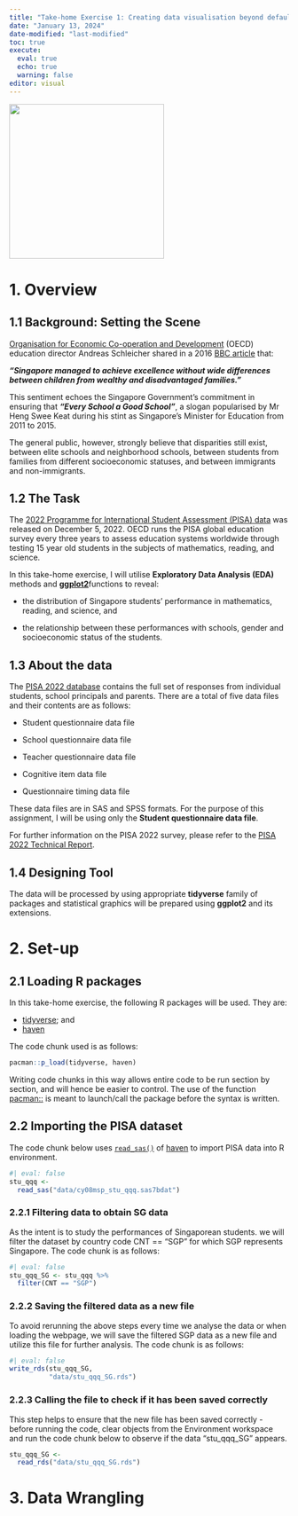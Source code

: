 ```yaml
---
title: "Take-home Exercise 1: Creating data visualisation beyond default"
date: "January 13, 2024"
date-modified: "last-modified"
toc: true
execute:
  eval: true
  echo: true
  warning: false
editor: visual
---
```


![](data/WIP.png){fig-align="center" width="279"}

# 1. Overview

## 1.1 Background: Setting the Scene

[Organisation for Economic Co-operation and Development](https://www.oecd.org/) (OECD) education director Andreas Schleicher shared in a 2016 [BBC article](https://www.bbc.com/news/education-38212070) that:

***“Singapore managed to achieve excellence without wide differences between children from wealthy and disadvantaged families.”***

This sentiment echoes the Singapore Government's commitment in ensuring that ***"Every School a Good School"***, a slogan popularised by Mr Heng Swee Keat during his stint as Singapore’s Minister for Education from 2011 to 2015.

The general public, however, strongly believe that disparities still exist, between elite schools and neighborhood schools, between students from families from different socioeconomic statuses, and between immigrants and non-immigrants.

## 1.2 The Task

The [2022 Programme for International Student Assessment (PISA) data](https://www.oecd.org/pisa/data/2022database/) was released on December 5, 2022. OECD runs the PISA global education survey every three years to assess education systems worldwide through testing 15 year old students in the subjects of mathematics, reading, and science.

In this take-home exercise, I will utilise **Exploratory Data Analysis (EDA)** methods and [**ggplot2**](https://ggplot2.tidyverse.org/)functions to reveal:

-   the distribution of Singapore students’ performance in mathematics, reading, and science, and

-   the relationship between these performances with schools, gender and socioeconomic status of the students.

## 1.3 About the data

The [PISA 2022 database](https://www.oecd.org/pisa/data/2022database/) contains the full set of responses from individual students, school principals and parents. There are a total of five data files and their contents are as follows:

-   Student questionnaire data file

-   School questionnaire data file

-   Teacher questionnaire data file

-   Cognitive item data file

-   Questionnaire timing data file

These data files are in SAS and SPSS formats. For the purpose of this assignment, I will be using only the **Student questionnaire data file**.

For further information on the PISA 2022 survey, please refer to the [PISA 2022 Technical Report](https://www.oecd.org/pisa/data/pisa2022technicalreport/).

## 1.4 Designing Tool

The data will be processed by using appropriate **tidyverse** family of packages and statistical graphics will be prepared using **ggplot2** and its extensions.

# 2. Set-up

## 2.1 Loading R packages

In this take-home exercise, the following R packages will be used. They are:

-   [tidyverse](https://www.tidyverse.org/); and
-   [haven](https://haven.tidyverse.org/)

The code chunk used is as follows:

```r
pacman::p_load(tidyverse, haven)
```

Writing code chunks in this way allows entire code to be run section by section, and will hence be easier to control. The use of the function [pacman::](https://www.geeksforgeeks.org/pacman-package-in-r/) is meant to launch/call the package before the syntax is written.

## 2.2 Importing the PISA dataset

The code chunk below uses [`read_sas()`](https://haven.tidyverse.org/reference/read_sas.html) of [haven](https://haven.tidyverse.org/) to import PISA data into R environment.

```r
#| eval: false
stu_qqq <- 
  read_sas("data/cy08msp_stu_qqq.sas7bdat")
```

### 2.2.1 Filtering data to obtain SG data

As the intent is to study the performances of Singaporean students. we will filter the dataset by country code CNT == "SGP" for which SGP represents Singapore. The code chunk is as follows:

```r
#| eval: false
stu_qqq_SG <- stu_qqq %>%
  filter(CNT == "SGP")
```

### 2.2.2 Saving the filtered data as a new file

To avoid rerunning the above steps every time we analyse the data or when loading the webpage, we will save the filtered SGP data as a new file and utilize this file for further analysis. The code chunk is as follows:

```r
#| eval: false
write_rds(stu_qqq_SG,
          "data/stu_qqq_SG.rds")
```

### 2.2.3 Calling the file to check if it has been saved correctly

This step helps to ensure that the new file has been saved correctly - before running the code, clear objects from the Environment workspace and run the code chunk below to observe if the data "stu_qqq_SG" appears.

```r
stu_qqq_SG <- 
  read_rds("data/stu_qqq_SG.rds")
```

# 3. Data Wrangling

